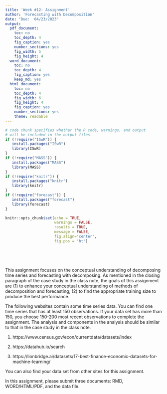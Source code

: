 ---
title: 'Week #12: Assignment'
author: 'Forecasting with Decomposition'
date: "Due:  04/23/2023"
output:
  pdf_document: 
    toc: no
    toc_depth: 4
    fig_caption: yes
    number_sections: yes
    fig_width: 5
    fig_height: 4
  word_document: 
    toc: no
    toc_depth: 4
    fig_caption: yes
    keep_md: yes
  html_document: 
    toc: no
    toc_depth: 4
    fig_width: 6
    fig_height: 4
    fig_caption: yes
    number_sections: yes
    theme: readable
---
<style type="text/css">
h1.title {
  font-size: 20px;
  color: DarkRed;
  text-align: center;
}
h4.author { /* Header 4 - and the author and data headers use this too  */
    font-size: 18px;
  font-family: "Times New Roman", Times, serif;
  color: DarkRed;
  text-align: center;
}
h4.date { /* Header 4 - and the author and data headers use this too  */
  font-size: 18px;
  font-family: "Times New Roman", Times, serif;
  color: DarkBlue;
  text-align: center;
}
h1 { /* Header 3 - and the author and data headers use this too  */
    font-size: 22px;
    font-family: "Times New Roman", Times, serif;
    color: darkred;
    text-align: center;
}
h2 { /* Header 3 - and the author and data headers use this too  */
    font-size: 18px;
    font-family: "Times New Roman", Times, serif;
    color: navy;
    text-align: left;
}

h3 { /* Header 3 - and the author and data headers use this too  */
    font-size: 15px;
    font-family: "Times New Roman", Times, serif;
    color: navy;
    text-align: left;
}

h4 { /* Header 4 - and the author and data headers use this too  */
    font-size: 18px;
    font-family: "Times New Roman", Times, serif;
    color: darkred;
    text-align: left;
}
</style>

```{r setup, include=FALSE}
# code chunk specifies whether the R code, warnings, and output 
# will be included in the output files.
if (!require("ISwR")) {
   install.packages("ISwR")
   library(ISwR)
}
if (!require("MASS")) {
   install.packages("MASS")
   library(MASS)
}
if (!require("knitr")) {
   install.packages("knitr")
   library(knitr)
}
if (!require("forecast")) {
   install.packages("forecast")
   library(forecast)
}

knitr::opts_chunk$set(echo = TRUE,       
                      warnings = FALSE,   
                      results = TRUE,   
                      message = FALSE,
                      fig.align='center', 
                      fig.pos = 'ht')
```

\

\

This assignment focuses on the conceptual understanding of decomposing time series and forecasting with decomposing. As mentioned in the closing paragraph of the case study in the class note, the goals of this assignment are (1) to enhance your conceptual understanding of methods of decomposition and forecasting; (2) to find the appropriate training size to produce the best performance.


The following websites contain some time series data. You can find one time series that has at least 150 observations. If your data set has more than 150, you choose 150-200 most recent observations to complete the assignment. The analysis and components in the analysis should be similar to that in the case study in the class note.

1.	https://www.census.gov/econ/currentdata/datasets/index

2.	https://datahub.io/search

3.	https://lionbridge.ai/datasets/17-best-finance-economic-datasets-for-machine-learning/

You can also find your data set from other sites for this assignment.

In this assignment, please submit three documents: RMD, WORD/HTML/PDF, and the data file.

\

\

\





